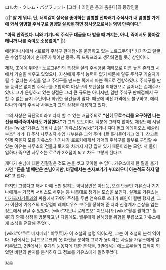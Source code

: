 ロルカ・クレム・バグフォット
[그러나 죄인은 용과 춤춘다]의 등장인물

{{|'''"알 게 뭐냐. 단, 너희같이 살육을 좋아하는 염병할 진짜배기 주식사가 내 염병할 가게에 와서 염병할 주식구로 염병할 살육을 하면 장사꾼으로서는 염병 만족이다."'''

'''"아직 안죽었다. 너와 기기나의 주식구 대금을 다 받을 때 까지는, 아니, 죽어서도 쫓아갈 테니까 나를 죽여도 소용없어."'''
|}}

에리다나시에서 <로르카 주식구 판매점>을 운영하고 있는 노르그무인[* 키가작고 얼굴은 수염투성이에 손재주가 뛰어난 종족. 즉 드워프라고 생각하면될 듯.] 상인이다.

제작, 조예에 뛰어난 노르그무인의 특성을 살려 주식용품 제작으로 이름 높은 존타크 시에서 기술을 배우고 있었으나, 자신에게 주식 능력이 없기 때문에 일류 주식구 기술자가 될 수 없다는 사실을 알고 주식구를 만드는 쪽에서 파는 쪽으로 전향하였다. 주식구를 만들 능력은 없지만 주식구를 조합하여 마장구의 포텐셜을 최대한으로 끌어내는 손재주가 있다. 그가 운영하고 있는 상점은 그리 큰 규모는 아니지만, 일반 주식구 판매점에서 구할 수 없는 금지 주탄이나 희귀한 물건들이 많다. 때문에 비싼 가격에도 불구하고, 에리다나의 여러 주식사 사무소가 그의 상점을 애용하고 있다.

그의 사상은 극단적이라고 까지 할 수 있는 배금주의로 '''"신이 무료수리를 요구하면 나는 신을 때려죽여서라도 거절한다."'''가 그의 모토이다. 덕분에 그러지 않아도 재정난에 시달리는 [wiki:"가유스 레비나 소렐" 가유스]&[wiki:"기기나 쟈디 돌크 메레이오스 애슐리 부흐" 기기나] 주식 사무소의 수입 대부분은 그의 주머니로 흘러들어가고 있다. 
참고로 언제 죽을지 모를 가유스와 기기나가 로르카에게서 거액의 주식구를 할부로 구입할 수 있는 이유는 사무소의 건물과 토지와 차까지 저당 잡혀 있기 때문이라는 모양. 저 둘이 일하다 죽으면 사무소는 로르카 2호점이 되고 차도 그렇게 된다고.  
 
게다가 손님에 대한 친절같은 것도 눈을 씻고 찾아볼 수 없다. 가유스에게 한 말을 옮기자면 '''"돈을 낼 때만은 손님이지만, 바깥에서는 손자보기가 부끄러우니 아는척도 하지 말라"'''고 한다.  

하지만 그렇다고 해서 아예 돈만 밝히는 악덕상인은 아닌듯, 오랜 단골인 가유스나 기기나에게는 가끔씩 서비스도 해주는 등 나름대로 챙기는 모습을 보인다. 실제로 가유스는 [[마가츠시키]]들과의 싸움에서 7계위 주식을 두번 연속으로 쓰다가 폐인이 될뻔 했지만, 그가 이전에 가유스의 마장검에 레메디우스 보주를 장착해 준 터라 신경계가 손상을 입는 정도에서 끝날 수 있었다. [wiki:"지브냐 로레츠오" 지브냐]가 [wiki:"월롯 월하그" 월롯]과 함께 상점을 방문하고 난 다음에도, 월롯에게 살해당할 위험을 무릅쓰고 가유스에게 소식을 전달해 주었다.

[wiki:"야쿠트 베지메테" 야쿠트]가 이 소설의 설명 역이라면, 그는 이 소설의 분석 역이다. 1권에서는 [니드보르크]의 옷 파편을 분석해 그녀가 용이라는 사실을 가유스에게 알려주었고, 2권에서는 주계의 눈동자에 대한 분석을, 3권에서는 에노르무들의 표적이 되었던 비탄의 반지를 분석하여 그 정보를 가유스에게 알려주었다.

[[각주]]

